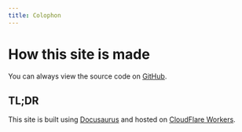 ```yaml
---
title: Colophon
---
```


# How this site is made

You can always view the source code on [GitHub](https://github.com/PhilStollery/stollerys).

## TL;DR

This site is built using [Docusaurus](https://docusaurus.io/) and hosted on [CloudFlare Workers](https://developers.cloudflare.com/workers/).
